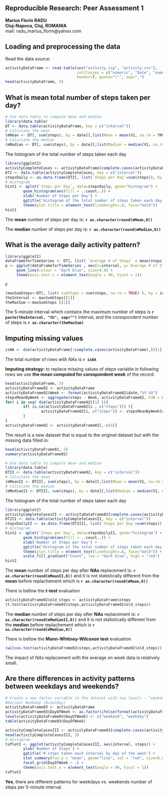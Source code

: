 
<!--
Load knitr library:
library(knitr)
Obtain the **.md** file:
knit2html("PA1_template.Rmd");browseURL("PA1_template.html")
-->

## Reproducible Research: Peer Assessment 1

**Marius Florin RADU**
<br>**Cluj-Napoca, Cluj, ROMANIA**
<br>mail: radu_marius_florin@yahoo.com



## Loading and preprocessing the data


Read the data source:
```r
activityDataFrame <- read.table(unz("activity.zip", "activity.csv"), 
                                colClasses = c("numeric", "Date", "numeric"),
                                header=T, quote="\"", sep=",")
head(activityDataFrame, 3)
```


## What is mean total number of steps taken per day?


```r
# Use data.table to compute mean and median
library(data.table)
DT <- data.table(activityDataFrame, key = c("interval"))
# Calculate the mean
(mMean <- DT[, sum(steps), by = date][,list(Mean = mean(V1, na.rm = TRUE))])
# Calculate the median
(mMedian <- DT[, sum(steps), by = date][,list(Median = median(V1, na.rm = TRUE))])
```

The histogram of the total number of steps taken each day
```r
library(ggplot2)
activityCompleteCases <- activityDataFrame[complete.cases(activityDataFrame$steps),] 
DT2 <- data.table(activityCompleteCases, key = c("interval"))
stepsDaily <- as.data.frame(DT2[, list(`Steps per Day`=sum(steps)), by = date])
# Histogram
hist1 <- qplot(`Steps per Day`, data=stepsDaily, geom="histogram") +
        geom_histogram(aes(fill = ..count..)) +
        xlab('Number of Steps per Day') +
        ggtitle('Histogram of the total number of steps taken each day') +
        theme(plot.title = element_text(lineheight=.8, face="bold"))
hist1
```

The __mean__ number of steps per day is: __`r as.character(round(mMean,0))`__

The __median__ number of steps per day is: __`r as.character(round(mMedian,0))`__


## What is the average daily activity pattern?


```r
library(ggplot2)
dataFrameforTimeSeries <- DT[, list( `Average # of Steps` = mean(steps, na.rm = TRUE) ), by = interval]
p <- ggplot(dataFrameforTimeSeries , aes(x=interval, y=`Average # of Steps`)) + 
     geom_line(colour = "dark blue", size=0.8) + 
     theme(axis.text.x = element_text(angle = 90, hjust = 1))

p
```

```r
(maxSumSteps<-DT[, list( sumSteps = sum(steps, na.rm = TRUE) ), by = interval][, .SD[which.max(sumSteps)]])
theInterval <- maxSumSteps[[1]]
theMaxSum <-maxSumSteps [[2]]
```

The 5-minute interval which contains the maximum number of steps is __`r paste(theInterval, "th", sep="")`__ interval, and the corespondent number of steps is __`r as.character(theMaxSum)`__ 

## Imputing missing values

```r
isNA <- dim(activityDataFrame[!complete.cases(activityDataFrame),])[1]
```
The total number of rows with *NAs* is __`r isNA`__


**Imputing strategy:** to replace missing values of steps variable in following rows we use **the mean computed for corespondent week** of the record.
```r
head(activityDataFrame, 3)
activityDataFrame02 <- activityDataFrame
activityDataFrame02$Week <- format(activityDataFrame02$date,"%Y-%U")
stepsMeanByWeek <- aggregate(steps ~ Week, activityDataFrame02, FUN = mean, na.rm = TRUE)
for( i in seq( dim(activityDataFrame02)[1] )){
        if( is.na(activityDataFrame02[i , c("steps")]) ){
                activityDataFrame02[i, c("steps")] <- stepsMeanByWeek[which(stepsMeanByWeek$Week == activityDataFrame02[i, c("Week")] ),c("steps")]
        }
}
activityDataFrame02 <- activityDataFrame02[,-c(4)]
```


The result is a new dataset that is equal to the original dataset but with the missing data filled in:
```r
head(activityDataFrame02, 3)
summary(activityDataFrame02)
```


```r
# Use data.table to compute mean and median
library(data.table)
DTII <- data.table(activityDataFrame02, key = c("interval"))
# Calculate the mean
(mMeanII <- DTII[, sum(steps), by = date][,list(Mean = mean(V1, na.rm = TRUE))])
# Calculate the median
(mMedianII <- DTII[, sum(steps), by = date][,list(Median = median(V1, na.rm = TRUE))])
```

The histogram of the total number of steps taken each day
```r
library(ggplot2)
activityCompleteCasesII <- activityDataFrame02[complete.cases(activityDataFrame02$steps),] 
DT2II <- data.table(activityCompleteCasesII, key = c("interval"))
stepsDailyII <- as.data.frame(DT2II[, list(`Steps per Day`=sum(steps)), by = date])
# Histogram
hist2 <- qplot(`Steps per Day`, data=stepsDailyII, geom="histogram") +
        geom_histogram(aes(fill = ..count..)) +
        xlab('Number of Steps per Day') +
        ggtitle('Histogram of the total number of steps taken each day after NA replacement') +
        theme(plot.title = element_text(lineheight=.8, face="bold")) + 
        scale_fill_gradient("Count", low = "dark blue", high = "red")
hist2
```

The __mean__ number of steps per day after **NAs** replacement is: __`r as.character(round(mMeanII,0))`__ and it is not statistically different from the __mean__ before replachement which is __`r as.character(round(mMean,0))`__

There is bellow the **t-test** evaluation 
```r
activityDataFrame02$old_steps <- activityDataFrame$steps
(t.test(activityDataFrame02$steps,activityDataFrame02$old_steps))
```

The __median__ number of steps per day after **NAs** replacement is: __`r as.character(round(mMedianII,0))`__ and it is not statistically different from the __median__ before replachement which is __`r as.character(round(mMedian,0))`__

There is bellow the **Mann-Whitney-Wilcoxon test** evaluation 
```r
(wilcox.test(activityDataFrame02$steps,activityDataFrame02$old_steps))
```

The impact of *NAs* replacement with the average on week data is relatively small.

## Are there differences in activity patterns between weekdays and weekends?


```r
# Create a new factor variable in the dataset with two levels – “weekday” and “weekend” indicating whether a given date is a weekday or weekend day.
#Decimal Weekday (0=Sunday)
activityDataFrame03 <- activityDataFrame
activityDataFrame03$DayOfWeek <- as.factor(ifelse(format(activityDataFrame$date,"%w") %in% c(0,6), 0, 1))
levels(activityDataFrame03$DayOfWeek) <- c("weekend", "weekday")
table(activityDataFrame03$DayOfWeek)

activityCompleteCasesIII <- activityDataFrame03[complete.cases(activityDataFrame03$steps),] 
head(activityCompleteCasesIII, 3)
# Histogram
tsPlot2 <- ggplot(activityCompleteCasesIII, aes(interval, steps)) +  
        ylab('Number of Steps') +
        ggtitle('# steps taken each interval by day of the week') +
        stat_summary(fun.y = "mean", geom="line", col = "red", size=0.8) + 
        facet_grid(DayOfWeek ~ .) +
        theme(axis.text.x = element_text(angle = 90, hjust = 1))
tsPlot2
```

**Yes**, there are different patterns for weekdays vs. weekends number of steps per 5-minute interval. 
